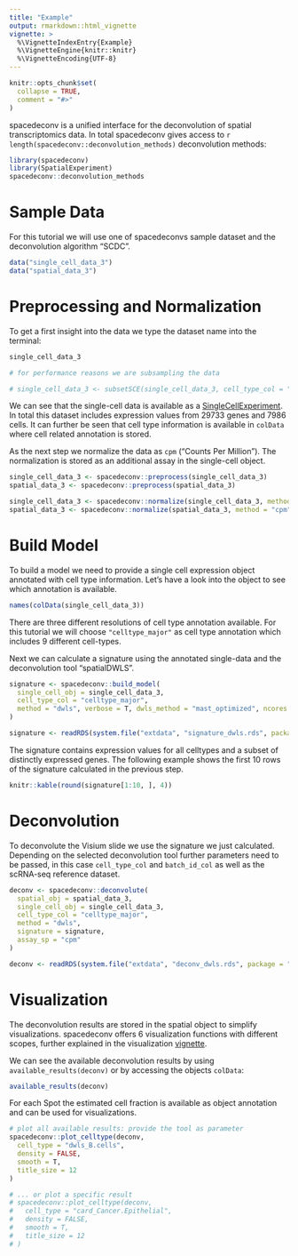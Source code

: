 ```yaml
---
title: "Example"
output: rmarkdown::html_vignette
vignette: >
  %\VignetteIndexEntry{Example}
  %\VignetteEngine{knitr::knitr}
  %\VignetteEncoding{UTF-8}
---
```

```r
knitr::opts_chunk$set(
  collapse = TRUE,
  comment = "#>"
)
```

spacedeconv is a unified interface for the deconvolution of spatial transcriptomics data. In total spacedeconv gives access to `r length(spacedeconv::deconvolution_methods)` deconvolution methods: 
```r
library(spacedeconv)
library(SpatialExperiment)
spacedeconv::deconvolution_methods
```

# Sample Data
For this tutorial we will use one of spacedeconvs sample dataset and the deconvolution algorithm "SCDC".
```r
data("single_cell_data_3")
data("spatial_data_3")
```


# Preprocessing and Normalization
To get a first insight into the data we type the dataset name into the terminal: 

```r
single_cell_data_3

# for performance reasons we are subsampling the data

# single_cell_data_3 <- subsetSCE(single_cell_data_3, cell_type_col = "celltype_major", ncells = 180)
```


We can see that the single-cell data is available as a [SingleCellExperiment](https://bioconductor.org/packages/release/bioc/html/SingleCellExperiment.html). In total this dataset includes expression values from 29733 genes and 7986 cells. It can further be seen that cell type information is available in `colData` where cell related annotation is stored. 

As the next step we normalize the data as `cpm` ("Counts Per Million"). The normalization is stored as an additional assay in the single-cell object. 

```r
single_cell_data_3 <- spacedeconv::preprocess(single_cell_data_3)
spatial_data_3 <- spacedeconv::preprocess(spatial_data_3)

single_cell_data_3 <- spacedeconv::normalize(single_cell_data_3, method = "cpm")
spatial_data_3 <- spacedeconv::normalize(spatial_data_3, method = "cpm")
```
# Build Model

To build a model we need to provide a single cell expression object annotated with cell type information. Let's have a look into the object to see which annotation is available. 
```r
names(colData(single_cell_data_3))
``` 

There are three different resolutions of cell type annotation available. For this tutorial we will choose `"celltype_major"` as cell type  annotation which includes 9 different cell-types. 

Next we can calculate a signature using the annotated single-data and the deconvolution tool "spatialDWLS". 
```r
signature <- spacedeconv::build_model(
  single_cell_obj = single_cell_data_3,
  cell_type_col = "celltype_major",
  method = "dwls", verbose = T, dwls_method = "mast_optimized", ncores = 10
)
```

```r
signature <- readRDS(system.file("extdata", "signature_dwls.rds", package = "spacedeconv"))
```


The signature contains expression values for all celltypes and a subset of distinctly expressed genes. The following example shows the first 10 rows of the signature calculated in the previous step. 
```r
knitr::kable(round(signature[1:10, ], 4))
```


# Deconvolution
To deconvolute the Visium slide we use the signature we just calculated. Depending on the selected deconvolution tool further parameters need to be passed, in this case `cell_type_col` and `batch_id_col` as well as the scRNA-seq reference dataset. 
```r
deconv <- spacedeconv::deconvolute(
  spatial_obj = spatial_data_3,
  single_cell_obj = single_cell_data_3,
  cell_type_col = "celltype_major",
  method = "dwls",
  signature = signature,
  assay_sp = "cpm"
)
```

```r
deconv <- readRDS(system.file("extdata", "deconv_dwls.rds", package = "spacedeconv"))
```

# Visualization 

The deconvolution results are stored in the spatial object to simplify visualizations. spacedeconv offers 6 visualization functions with different scopes, further explained in the visualization [vignette](spacedeconv_visualization.html).

We can see the available deconvolution results by using `available_results(deconv)` or by accessing the objects `colData`: 

```r
available_results(deconv)
```
For each Spot the estimated cell fraction is available as object annotation and can be used for visualizations. 

```r
# plot all available results: provide the tool as parameter
spacedeconv::plot_celltype(deconv,
  cell_type = "dwls_B.cells",
  density = FALSE,
  smooth = T,
  title_size = 12
)
```

```r
# ... or plot a specific result
# spacedeconv::plot_celltype(deconv,
#   cell_type = "card_Cancer.Epithelial",
#   density = FALSE,
#   smooth = T,
#   title_size = 12
# )
```
